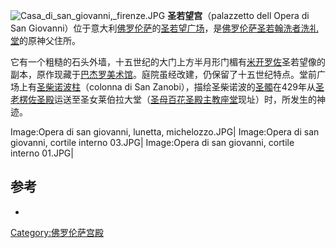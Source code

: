 {{Coord|43|46|24.60|N|11|15|18.43|E|type:landmark|display=title}}
[[Image:Casa_di_san_giovanni,_firenze.JPG|thumb]]
'''圣若望宫'''（palazzetto dell Opera di San Giovanni）位于意大利[[佛罗伦萨|佛罗伦萨]]的[[圣若望广场_(佛罗伦萨)|圣若望广场]]，是[[佛罗伦萨圣若翰洗者洗礼堂|佛罗伦萨圣若翰洗者洗礼堂]]的原神父住所。

它有一个粗糙的石头外墙，十五世纪的大门上方半月形门楣有[[米开罗佐|米开罗佐]]圣若望像的副本，原作现藏于[[巴杰罗美术馆|巴杰罗美术馆]]。庭院虽经改建，仍保留了十五世纪特点。堂前广场上有[[圣柴诺波柱|圣柴诺波柱]]（colonna di San Zanobi），描绘圣柴诺波的[[圣髑|圣髑]]在429年从[[圣老楞佐圣殿_(佛罗伦萨)|圣老楞佐圣殿]]运送至圣女莱伯拉大堂（[[圣母百花圣殿|圣母百花圣殿主教座堂]]现址）时，所发生的神迹。

<gallery>
Image:Opera di san giovanni, lunetta, michelozzo.JPG|
Image:Opera di san giovanni, cortile interno 03.JPG|
Image:Opera di san giovanni, cortile interno 01.JPG|
</gallery>

==参考==
*{{cite web|url=http://web.rete.toscana.it/Fede/|title=Fonte: scheda nei "Luoghi della Fede", Regione Toscana|accessdate=2016-09-03|archive-date=2014-12-29|archive-url=https://web.archive.org/web/20141229001123/http://web.rete.toscana.it/Fede/|dead-url=no}}
[[Category:佛罗伦萨宫殿|Category:佛罗伦萨宫殿]]